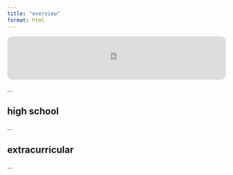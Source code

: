 ```yaml
---
title: "overview"
format: html
---
```

:::: {.content-visible when-format="html"}
<iframe style="border-radius:12px" src="https://open.spotify.com/embed/track/5ZCKQ7tGbklS2MblQ8ldCg?utm_source=generator" width="100%" height="100" frameBorder="0" allowfullscreen="" allow="autoplay; clipboard-write; encrypted-media; fullscreen; picture-in-picture" loading="lazy"></iframe>
:::: 

...

## high school

...

## extracurricular

...